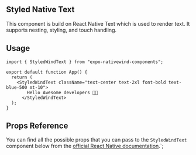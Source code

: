 ## Styled Native Text

This component is build on React Native Text which is used to render text. It supports nesting, styling, and touch handling.

## Usage

```tsx filename="App.tsx" showLineNumbers copy
import { StyledWindText } from "expo-nativewind-components";

export default function App() {
  return (
    <StyledWindText className="text-center text-2xl font-bold text-blue-500 mt-10">
        Hello Awesome developers 👋🏽
      </StyledWindText>
  );
}
```

## Props Reference

You can find all the possible props that you can pass to the `StyledWindText` component below from the [official React Native documentation](https://reactnative.dev/docs/text#props).`;
